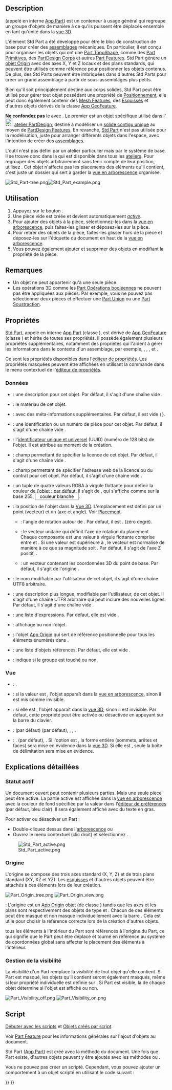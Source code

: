 <languages/>

{{Docnav/fr
|
|[[Part_CoordinateSystem/fr|Système de coordonnées]]
|[[Std_Base/fr|Std Base]]
|IconL=
|IconR=Part_CoordinateSystem.svg
|IconC=Freecad.svg
}}

{{GuiCommand/fr
|Name=Std Part
|Name/fr=Std Part
|Workbenches=Tous
|MenuLocation=Aucun
|Version=0.17
|SeeAlso=[[Std_Group/fr|Std Groupe]], [[PartDesign_Body/fr|PartDesign Corps]]
}}

==Description==

{{Button|[[File:Std_Part.svg|16px]] [[Std_Part/fr|Std Part]]}} (appelé en interne [[App_Part/fr|App Part]]) est un conteneur à usage général qui regroupe un groupe d'objets de manière à ce qu'ils puissent être déplacés ensemble en tant qu'unité dans la [[3D_view/fr|vue 3D]].

L'élément Std Part a été développé pour être le bloc de construction de base pour créer des [[assembly/fr|assemblages]] mécaniques. En particulier, il est conçu pour organiser les objets qui ont une [[Part_TopoShape/fr|Part TopoShape]], comme des [[Part_CreatePrimitives/fr|Part Primitives]], des [[PartDesign_Body/fr|PartDesign Corps]] et autres [[Part_Feature/fr|Part Features]]. Std Part génère un [[#Origine|objet Origin]] avec des axes X, Y et Z locaux et des plans standards, qui peuvent être utilisés comme référence pour positionner les objets contenus. De plus, des Std Parts peuvent être imbriquées dans d'autres Std Parts pour créer un grand assemblage à partir de sous-assemblages plus petits.

Bien qu'il soit principalement destiné aux corps solides, Std Part peut être utilisé pour gérer tout objet possédant une propriété de [[Placement/fr|Positionnement]], elle peut donc également contenir des [[Mesh_Feature/fr|Mesh Features]], des [[Sketch/fr|Esquisses]] et d'autres objets dérivés de la classe [[App_GeoFeature/fr|App GeoFeature]].

'''Ne confondez pas''' le {{Button|[[File:PartDesign_Body.svg|16px]] [[PartDesign_Body/fr|PartDesign Corps]]}} avec {{Button|[[File:Std_Part.svg|16px]] [[Std_Part/fr|Std Part]]}}. Le premier est un objet spécifique utilisé dans l'[[File:Workbench_PartDesign.svg|24px]] [[PartDesign_Workbench/fr|atelier PartDesign]], destiné à modéliser un [[PartDesign_Body/fr#Solide_contigu_unique|solide contigu unique]] au moyen de [[PartDesign_Feature/fr|PartDesign Features]]. En revanche, [[Std_Part|Std Part]] n'est pas utilisée pour la modélisation, juste pour arranger différents objets dans l'espace, avec l'intention de créer des [[assembly/fr|assemblages]].

L'outil {{Button|[[File:Std_Part.svg|16px]] [[Std_Part/fr|Std Part]]}} n'est pas défini par un atelier particulier mais par le système de base. Il se trouve donc dans la {{MenuCommand|structure toolbar}} qui est disponible dans tous les [[Workbenches/fr|ateliers]]. Pour regrouper des objets arbitrairement sans tenir compte de leur position, utilisez {{Button|[[File:Std_Group.svg|16px]] [[Std_Group/fr|Std Groupe]]}}. Cet objet n'affecte pas les placements des éléments qu'il contient, c'est juste un dossier qui sert à garder la [[Tree_view/fr|vue en arborescence]] organisée.

[[File:Std Part-tree.png]][[File:Std Part example.png]]

{{Caption|À gauche : éléments à l'intérieur d'un Std Part dans la [[Tree_view/fr|vue en arborescence]].<br/>À droite : les objets positionnés dans l'espace et référencés par rapport à l'origine de Std Part.}}

<span id="Usage"></span>
==Utilisation==

# Appuyez sur le bouton {{Button|[[File:Std_Part.svg|16px]] [[Std_Part/fr|Créer une pièce]]}}.
# Une pièce vide est créée et devient automatiquement ''[[#Statut_actif|active]]''.
# Pour ajouter des objets à la pièce, sélectionnez-les dans la [[Tree_view/fr|vue en arborescence]], puis faites-les glisser et déposez-les sur la pièce.
# Pour retirer des objets de la pièce, faites-les glisser hors de la pièce et déposez-les sur l'étiquette du document en haut de la [[Tree_view/fr|vue en arborescence]].
# Vous pouvez également ajouter et supprimer des objets en modifiant la propriété {{PropertyData|Group}} de la pièce.

<span id="Notes"></span>
== Remarques ==

* Un objet ne peut appartenir qu'à une seule pièce.
* Les opérations 3D comme les [[Part_Boolean/fr|Part Opérations booléennes]] ne peuvent pas être appliquées aux pièces. Par exemple, vous ne pouvez pas sélectionner deux pièces et effectuer une [[Part_Fuse/fr|Part Union]] ou une [[Part_Cut/fr|Part Soustraction]].

<span id="Properties"></span>
==Propriétés==

[[Std_Part/fr|Std Part]], appelé en interne [[App_Part/fr|App Part]] (classe {{incode|App::Part}}), est dérivé de [[App_GeoFeature/fr|App GeoFeature]] (classe {{incode|App::GeoFeature}}) et hérite de toutes ses propriétés. Il possède également plusieurs propriétés supplémentaires, notamment des propriétés qui l'aident à gérer les informations dans le contexte d'un assemblage, par exemple, {{PropertyData|Type}}, {{PropertyData|Id}}, {{PropertyData|License}}, {{PropertyData|LicenseURL}} et {{PropertyData|Group}}.

Ce sont les propriétés disponibles dans l'[[Property_editor/fr|éditeur de propriétés]]. Les propriétés masquées peuvent être affichées en utilisant la commande {{MenuCommand|Afficher les propriétés cachées}} dans le menu contextuel de l'[[Property_editor/fr|éditeur de propriétés]].

<span id="Data"></span>
=== Données ===

{{TitleProperty|Base}}

* {{PropertyData|Type|String}} : une description pour cet objet. Par défaut, il s'agit d'une chaîne vide {{value|""}}.
* {{PropertyData|Material|Link}} : le matériau de cet objet.
* {{PropertyData|Meta|Map|Hidden}} : avec des méta-informations supplémentaires. Par défaut, il est vide <code>{}</code>.
* {{PropertyData|Id|String}} : une identification ou un numéro de pièce pour cet objet. Par défaut, il s'agit d'une chaîne vide {{value|""}}.
* {{PropertyData|Uid|UUID|Hidden}} : l'[https://fr.wikipedia.org/wiki/Universally_unique_identifier identificateur unique et universel] (UUID) (numéro de 128 bits) de l'objet. Il est attribué au moment de la création.
* {{PropertyData|License|String}} : champ permettant de spécifier la licence de cet objet. Par défaut, il s'agit d'une chaîne vide {{value|""}}.
* {{PropertyData|LicenseURL|String}} : champ permettant de spécifier l'adresse web de la licence ou du contrat pour cet objet. Par défaut, il s'agit d'une chaîne vide {{value|""}}.
* {{PropertyData|Color|Color}} : un tuple de quatre valeurs RGBA à virgule flottante {{value|(r,g,b,a)}} pour définir la couleur de l'objet ; par défaut, il s'agit de {{value|(1.0, 1.0, 1.0, 1.0)}}, qui s'affiche comme {{value|[255,255,255]}} sur la base 255, <span style="background-color:#fff ; color:#000 ; border : 1px solid #888888; width:3em; height:12pt; padding: 2px 1em 2px;">couleur blanche</span>.
* {{PropertyData|Placement|Placement}} : la position de l'objet dans la [[3D_view/fr|Vue 3D]]. L'emplacement est défini par un point {{incode|Base}} (vecteur) et un {{incode|Rotation}} (axe et angle). Voir [[Placement/fr|Placement]].
** {{PropertyData|Angle}} : l'angle de rotation autour de {{PropertyData|Axis}}. Par défaut, il est {{value|0°}}. (zéro degré).
** {{PropertyData|Axis}} : le vecteur unitaire qui définit l'axe de rotation du placement. Chaque composante est une valeur à virgule flottante comprise entre {{value|0}} et {{value|1}}. Si une valeur est supérieure à {{value|1}}, le vecteur est normalisé de manière à ce que sa magnitude soit {{value|1}}. Par défaut, il s'agit de l'axe Z positif, {{value|(0, 0, 1)}}.
** {{PropertyData|Position}} : un vecteur contenant les coordonnées 3D du point de base. Par défaut, il s'agit de l'origine {{value|(0, 0, 0)}}.
* {{PropertyData|Label|String}} : le nom modifiable par l'utilisateur de cet objet, il s'agit d'une chaîne UTF8 arbitraire.
* {{PropertyData|Label2|String|Hidden}} : une description plus longue, modifiable par l'utilisateur, de cet objet. Il s'agit d'une chaîne UTF8 arbitraire qui peut inclure des nouvelles lignes. Par défaut, il s'agit d'une chaîne vide {{value|""}}.
* {{PropertyData|Expression Engine|ExpressionEngine|Hidden}} : une liste d'expressions. Par défaut, elle est vide {{value|[]}}.
* {{PropertyData|Visibility|Bool|Hidden}} : affichage ou non l'objet.
* {{PropertyData|Origin|Link|Hidden}} : l'objet [[App_OriginGroupExtension|App Origin]] qui sert de référence positionnelle pour tous les éléments énumérés dans {{PropertyData|Group}}.
* {{PropertyData|Group|LinkList}} : une liste d'objets référencés. Par défaut, elle est vide {{value|[]}}.
* {{PropertyData|_Group Touched|Bool|Hidden}} : indique si le groupe est touché ou non.

<span id="View"></span>
=== Vue ===

{{TitleProperty|Display Options}}

* {{PropertyView|Display Mode|Enumeration}} : {{value|Group}}.
* {{PropertyView|Show In Tree|Bool}} : si la valeur est {{TRUE}}, l'objet apparaît dans la [[Tree_view/fr|vue en arborescence]], sinon il est mis comme invisible.
* {{PropertyView|Visibility|Bool}} : si elle est {{TRUE}}, l'objet apparaît dans la [[3D_view/fr|vue 3D]], sinon il est invisible. Par défaut, cette propriété peut être activée ou désactivée en appuyant sur la barre {{KEY|Espace}} du clavier.

{{TitleProperty|Selection}}

* {{PropertyView|On Top When Selected|Enumeration}} : {{value|Disabled}} (par défaut) (par défaut), {{value|Enabled}}, {{value|Object}}, {{value|Element}}.
* {{PropertyView|Selection Style|Enumeration}} : {{value|Shape}}. (par défaut), {{value|BoundBox}}. Si l'option est {{value|Shape}}, la forme entière (sommets, arêtes et faces) sera mise en évidence dans la [[3D_view/fr|vue 3D]]. Si elle est {{value|BoundBox}}, seule la boîte de délimitation sera mise en évidence.

<span id="Detailed_explanation"></span>
==Explications détaillées==

<span id="Active_status"></span>
=== Statut actif ===

Un document ouvert peut contenir plusieurs parties. Mais une seule pièce peut être active. La partie active est affichée dans la [[Tree_view/fr|vue en arborescence]] avec la couleur de fond spécifiée par la valeur {{MenuCommand|Contenant actif}} dans l'[[Preferences_Editor/fr#Couleurs|éditeur de préférences]] (par défaut, bleu clair). Il sera également affiché avec du texte en gras.

Pour activer ou désactiver un Part :
* Double-cliquez dessus dans l'[[Tree_view/fr|arborescence]] ou
* Ouvrez le menu contextuel (clic droit) et sélectionnez {{MenuCommand|Activer/désactiver l'objet}}.

[[File:Std_Part_active.png]]

{{Caption|Document avec deux Std Parts, dont le second est actif.}}

<span id="Origin"></span>
=== Origine ===

L'origine se compose des trois axes standard (X, Y, Z) et de trois plans standard (XY, XZ et YZ). Les [[Sketch/fr|esquisses]] et d'autres objets peuvent être attachés à ces éléments lors de leur création.

[[File:Part_Origin_tree.png]] [[File:Part_Origin_view.png]]

{{Caption|À gauche : Part Origin dans la [[Tree_view/fr|vue en arborescence]].<br/>À droite : représentation des éléments Origin dans la [[3D_view/fr|vue 3D]].}}

{{Emphasis|Remarque}} : L'origine est un [[App_OriginGroupExtension/fr|App Origin]] objet (de classe {{incode|App::Origin}}) tandis que les axes et les plans sont respectivement des objets de type {{incode|App::Line}} et {{incode|App::Plane}}. Chacun de ces éléments peut être masqué et non masqué individuellement avec la barre {{KEY|Espace}}. Cela est utile pour choisir la référence correcte lors de la création d'autres objets.

{{Emphasis|Remarque 2 :}} tous les éléments à l'intérieur du Part sont référencés à l'origine du Part, ce qui signifie que le Part peut être déplacé et tourné en référence au système de coordonnées global sans affecter le placement des éléments à l'intérieur.

<span id="Visibility_Management"></span>
=== Gestion de la visibilité ===

La visibilité d'un Part remplace la visibilité de tout objet qu'elle contient. Si Part est masqué, les objets qu'il contient seront également masqués, même si leur propriété individuelle {{PropertyView|Visibility}} est définie sur {{TRUE}}. Si Part est visible, la {{PropertyView|Visibility}} de chaque objet détermine si l'objet est affiché ou non.

[[File:Part_Visibility_off.png]] [[File:Part_Visibility_on.png]]
{{Caption|La visibilité de Std Part détermine si les objets regroupés sous lui sont affichés dans la [[3D view/fr|vue 3D]] ou non.<br/>À gauche : Part est masqué, donc aucun des objets ne sera affiché dans la [[3D view/fr|vue 3D]].<br/>À droite : Part est visible, donc chaque objet contrôle sa propre visibilité.}}

<span id="Scripting"></span>
== Script ==

{{Emphasis|Voir aussi :}} [[FreeCAD_Scripting_Basics/fr|Débuter avec les scripts]] et [[Scripted_objects/fr|Objets créés par script]].

Voir [[Part_Feature/fr|Part Feature]] pour les informations générales sur l'ajout d'objets au document.

Std Part ([[App_Part/fr|App Part]]) est créé avec la méthode {{incode|addObject()}} du document. Une fois que Part existe, d'autres objets peuvent y être ajoutés avec les méthodes {{incode|addObject()}} ou {{incode|addObjects()}}.

{{Code|code=
import FreeCAD as App

doc = App.newDocument()
part = App.ActiveDocument.addObject("App::Part", "Part")

obj1 = App.ActiveDocument.addObject("PartDesign::Body", "Body")
obj2 = App.ActiveDocument.addObject("Part::Box", "Box")

part.addObjects([obj1, obj2])
App.ActiveDocument.recompute()
}}

Vous ne pouvez pas créer un {{incode|App::Part}} scripté. Cependant, vous pouvez ajouter un comportement {{incode|App::Part}} à un objet {{incode|Part::FeaturePython}} scripté en utilisant le code suivant :

{{Code|code=
class MyGroup(object):
    def __init__(self, obj=None):
        self.Object = obj
        if obj:
            self.attach(obj)

    def dumps(self):
        return

    def loads(self, _state):
        return

    def attach(self, obj):
        obj.addExtension("App::OriginGroupExtensionPython")
        obj.Origin = FreeCAD.ActiveDocument.addObject("App::Origin", "Origin")

    def onDocumentRestored(self, obj):
        self.Object = obj

class ViewProviderMyGroup(object):
    def __init__(self, vobj=None):
        if vobj:
            vobj.Proxy = self
            self.attach(vobj)
        else:
            self.ViewObject = None

    def attach(self, vobj):
        vobj.addExtension("Gui::ViewProviderOriginGroupExtensionPython")
        self.ViewObject = vobj

    def dumps(self):
        return None

    def loads(self, _state):
        return None

App.ActiveDocument.addObject("Part::FeaturePython",
                             "Group",
                             MyGroup(),
                             ViewProviderMyGroup(),
                             True)
}}


{{Docnav/fr
|
|[[Part_CoordinateSystem/fr|Système de coordonnées]]
|[[Std_Base/fr|Std Base]]
|IconL=
|IconR=Part_CoordinateSystem.svg
|IconC=Freecad.svg
}}

{{Std_Base_navi{{#translation:}}}}
{{Userdocnavi{{#translation:}}}}